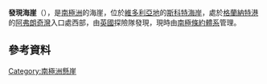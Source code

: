 {{Coord|77|1|S|162|37|E|source:GNIS|display=title}}

'''發現海崖'''（{{lang-en|Discovery Bluff}}），是[[南極洲|南極洲]]的海崖，位於[[維多利亞地|維多利亞地]]的[[斯科特海岸|斯科特海岸]]，處於[[格蘭納特港|格蘭納特港]]的[[阿弗朗奇灣|阿弗朗奇灣]]入口處西部，由[[英國|英國]]探險隊發現，現時由[[南極條約體系|南極條約體系]]管理。

==參考資料==
{{cite gnis | type = antarid | id = 3891| name = Discovery Bluff| accessdate = 2012-01-21}}

{{DEFAULTSORT:Discovery Bluff}}
[[Category:南極洲懸崖|Category:南極洲懸崖]]


{{ScottCoast-geo-stub}}